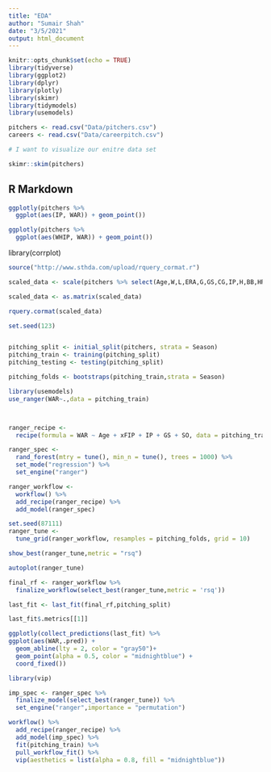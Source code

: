 ```yaml
---
title: "EDA"
author: "Sumair Shah"
date: "3/5/2021"
output: html_document
---
```


```r
knitr::opts_chunk$set(echo = TRUE)
library(tidyverse)
library(ggplot2)
library(dplyr)
library(plotly)
library(skimr)
library(tidymodels)
library(usemodels)
```
```r

pitchers <- read.csv("Data/pitchers.csv")
careers <- read.csv("Data/careerpitch.csv")

```

```r

# I want to visualize our enitre data set

skimr::skim(pitchers)


```
## R Markdown


```r

ggplotly(pitchers %>% 
  ggplot(aes(IP, WAR)) + geom_point())


```

```r

ggplotly(pitchers %>% 
  ggplot(aes(WHIP, WAR)) + geom_point())

```

library(corrplot)
```r

source("http://www.sthda.com/upload/rquery_cormat.r")

scaled_data <- scale(pitchers %>% select(Age,W,L,ERA,G,GS,CG,IP,H,BB,HR,SO,K_BB,WHIP,GB_pct,WAR,Dollars,xFIP))

scaled_data <- as.matrix(scaled_data)

rquery.cormat(scaled_data)


```
```r
set.seed(123)


pitching_split <- initial_split(pitchers, strata = Season)
pitching_train <- training(pitching_split)
pitching_testing <- testing(pitching_split)

```

```r
pitching_folds <- bootstraps(pitching_train,strata = Season)

```

```r
library(usemodels)
use_ranger(WAR~.,data = pitching_train)




```
```r
ranger_recipe <- 
  recipe(formula = WAR ~ Age + xFIP + IP + GS + SO, data = pitching_train) 

ranger_spec <- 
  rand_forest(mtry = tune(), min_n = tune(), trees = 1000) %>% 
  set_mode("regression") %>% 
  set_engine("ranger") 

ranger_workflow <- 
  workflow() %>% 
  add_recipe(ranger_recipe) %>% 
  add_model(ranger_spec) 

set.seed(87111)
ranger_tune <-
  tune_grid(ranger_workflow, resamples = pitching_folds, grid = 10)

show_best(ranger_tune,metric = "rsq")

```
```r
autoplot(ranger_tune)


```
```r
final_rf <- ranger_workflow %>% 
  finalize_workflow(select_best(ranger_tune,metric = 'rsq'))

last_fit <- last_fit(final_rf,pitching_split)

```

```r
last_fit$.metrics[[1]]


```
```r
ggplotly(collect_predictions(last_fit) %>% 
ggplot(aes(WAR,.pred)) +
  geom_abline(lty = 2, color = "gray50")+
  geom_point(alpha = 0.5, color = "midnightblue") +
  coord_fixed())

```

```r
library(vip)

imp_spec <- ranger_spec %>% 
  finalize_model(select_best(ranger_tune)) %>% 
  set_engine("ranger",importance = "permutation")

```
```r
workflow() %>%
  add_recipe(ranger_recipe) %>%
  add_model(imp_spec) %>%
  fit(pitching_train) %>%
  pull_workflow_fit() %>%
  vip(aesthetics = list(alpha = 0.8, fill = "midnightblue"))

```

